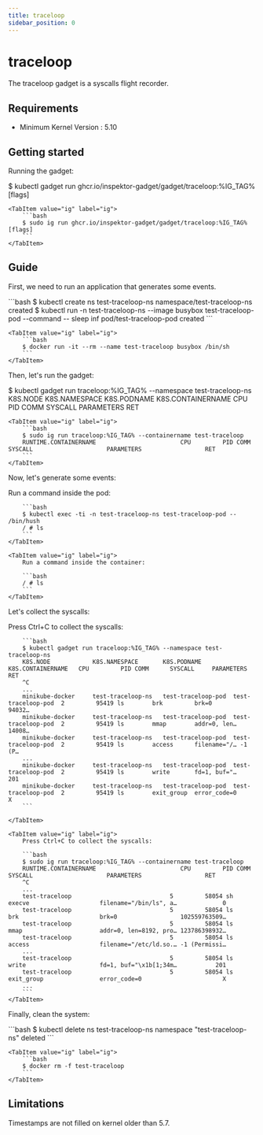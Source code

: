 ```yaml
---
title: traceloop
sidebar_position: 0
---
```



# traceloop

The traceloop gadget is a syscalls flight recorder.

## Requirements

- Minimum Kernel Version : 5.10

## Getting started

Running the gadget:

<Tabs groupId="env">
    <TabItem value="kubectl-gadget" label="kubectl gadget">
        $ kubectl gadget run ghcr.io/inspektor-gadget/gadget/traceloop:%IG_TAG% [flags]
    </TabItem>

    <TabItem value="ig" label="ig">
        ```bash
        $ sudo ig run ghcr.io/inspektor-gadget/gadget/traceloop:%IG_TAG% [flags]
        ```
    </TabItem>
</Tabs>

## Guide

First, we need to run an application that generates some events.

<Tabs groupId="env">
    <TabItem value="kubectl-gadget" label="kubectl gadget">
        ```bash
        $ kubectl create ns test-traceloop-ns
        namespace/test-traceloop-ns created
        $ kubectl run -n test-traceloop-ns --image busybox test-traceloop-pod --command -- sleep inf
        pod/test-traceloop-pod created
        ```
    </TabItem>

    <TabItem value="ig" label="ig">
        ```bash
        $ docker run -it --rm --name test-traceloop busybox /bin/sh
        ```
    </TabItem>
</Tabs>

Then, let's run the gadget:

<Tabs groupId="env">
    <TabItem value="kubectl-gadget" label="kubectl gadget">
        $ kubectl gadget run traceloop:%IG_TAG% --namespace test-traceloop-ns
        K8S.NODE            K8S.NAMESPACE       K8S.PODNAME         K8S.CONTAINERNAME   CPU         PID COMM      SYSCALL     PARAMETERS      RET
    </TabItem>

    <TabItem value="ig" label="ig">
        ```bash
        $ sudo ig run traceloop:%IG_TAG% --containername test-traceloop
        RUNTIME.CONTAINERNAME                        CPU         PID COMM             SYSCALL                     PARAMETERS                  RET
        ```
    </TabItem>
</Tabs>

Now, let's generate some events:

<Tabs groupId="env">
    <TabItem value="kubectl-gadget" label="kubectl gadget">
        Run a command inside the pod:

        ```bash
        $ kubectl exec -ti -n test-traceloop-ns test-traceloop-pod -- /bin/hush
        / # ls
        ```
    </TabItem>

    <TabItem value="ig" label="ig">
        Run a command inside the container:

        ```bash
        / # ls
        ```
    </TabItem>
</Tabs>

Let's collect the syscalls:

<Tabs groupId="env">
    <TabItem value="kubectl-gadget" label="kubectl gadget">
        Press Ctrl+C to collect the syscalls:

        ```bash
        $ kubectl gadget run traceloop:%IG_TAG% --namespace test-traceloop-ns
        K8S.NODE            K8S.NAMESPACE       K8S.PODNAME         K8S.CONTAINERNAME   CPU         PID COMM      SYSCALL     PARAMETERS      RET
        ^C
        ...
        minikube-docker     test-traceloop-ns   test-traceloop-pod  test-traceloop-pod  2         95419 ls        brk         brk=0        94032…
        minikube-docker     test-traceloop-ns   test-traceloop-pod  test-traceloop-pod  2         95419 ls        mmap        addr=0, len… 14008…
        minikube-docker     test-traceloop-ns   test-traceloop-pod  test-traceloop-pod  2         95419 ls        access      filename="/… -1 (P…
        ...
        minikube-docker     test-traceloop-ns   test-traceloop-pod  test-traceloop-pod  2         95419 ls        write       fd=1, buf="…    201
        minikube-docker     test-traceloop-ns   test-traceloop-pod  test-traceloop-pod  2         95419 ls        exit_group  error_code=0      X
        ```

    </TabItem>

    <TabItem value="ig" label="ig">
        Press Ctrl+C to collect the syscalls:

        ```bash
        $ sudo ig run traceloop:%IG_TAG% --containername test-traceloop
        RUNTIME.CONTAINERNAME                        CPU         PID COMM             SYSCALL                     PARAMETERS                  RET
        ^C
        ...
        test-traceloop                            5         58054 sh               execve                    filename="/bin/ls", a…             0
        test-traceloop                            5         58054 ls               brk                       brk=0                  102559763509…
        test-traceloop                            5         58054 ls               mmap                      addr=0, len=8192, pro… 123786398932…
        test-traceloop                            5         58054 ls               access                    filename="/etc/ld.so.… -1 (Permissi…
        ...
        test-traceloop                            5         58054 ls               write                     fd=1, buf="\x1b[1;34m…           201
        test-traceloop                            5         58054 ls               exit_group                error_code=0                       X
        ...
        ```
    </TabItem>
</Tabs>

Finally, clean the system:

<Tabs groupId="env">
    <TabItem value="kubectl-gadget" label="kubectl gadget">
        ```bash
        $ kubectl delete ns test-traceloop-ns
        namespace "test-traceloop-ns" deleted
        ```
    </TabItem>

    <TabItem value="ig" label="ig">
        ```bash
        $ docker rm -f test-traceloop
        ```
    </TabItem>
</Tabs>

## Limitations

Timestamps are not filled on kernel older than 5.7.
